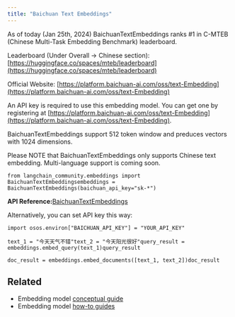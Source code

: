 ```yaml
---
title: "Baichuan Text Embeddings"
---
```


As of today (Jan 25th, 2024) BaichuanTextEmbeddings ranks #1 in C-MTEB (Chinese Multi-Task Embedding Benchmark) leaderboard.

Leaderboard (Under Overall -> Chinese section): [https://huggingface.co/spaces/mteb/leaderboard](https://huggingface.co/spaces/mteb/leaderboard)

Official Website: [https://platform.baichuan-ai.com/oss/text-Embedding](https://platform.baichuan-ai.com/oss/text-Embedding)

An API key is required to use this embedding model. You can get one by registering at [https://platform.baichuan-ai.com/oss/text-Embedding](https://platform.baichuan-ai.com/oss/text-Embedding).

BaichuanTextEmbeddings support 512 token window and preduces vectors with 1024 dimensions.

Please NOTE that BaichuanTextEmbeddings only supports Chinese text embedding. Multi-language support is coming soon.

```
from langchain_community.embeddings import BaichuanTextEmbeddingsembeddings = BaichuanTextEmbeddings(baichuan_api_key="sk-*")
```

**API Reference:**[BaichuanTextEmbeddings](https://python.langchain.com/api_reference/community/embeddings/langchain_community.embeddings.baichuan.BaichuanTextEmbeddings.html)

Alternatively, you can set API key this way:

```
import osos.environ["BAICHUAN_API_KEY"] = "YOUR_API_KEY"
```

```
text_1 = "今天天气不错"text_2 = "今天阳光很好"query_result = embeddings.embed_query(text_1)query_result
```

```
doc_result = embeddings.embed_documents([text_1, text_2])doc_result
```

## Related

* Embedding model [conceptual guide](/src/oss/concepts/embedding_models)
* Embedding model [how-to guides](/src/oss/how_to/#embedding-models)
